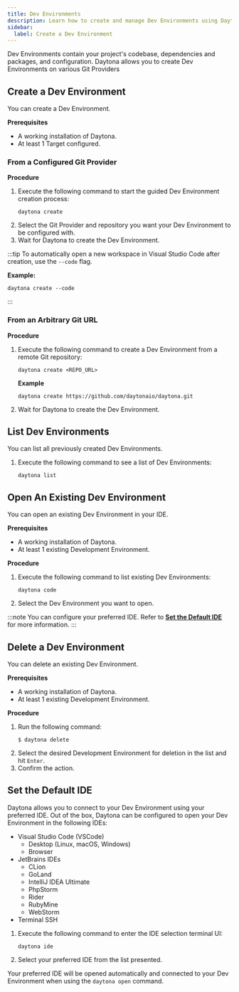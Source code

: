```yaml
---
title: Dev Environments
description: Learn how to create and manage Dev Environments using Daytona.
sidebar:
  label: Create a Dev Environment
---
```


Dev Environments contain your project's codebase, dependencies and packages, and configuration.
Daytona allows you to create Dev Environments on various Git Providers

## Create a Dev Environment
You can create a Dev Environment.

__Prerequisites__
*   A working installation of Daytona.
*   At least 1 Target configured.

### From a Configured Git Provider
__Procedure__
1.  Execute the following command to start the guided Dev Environment creation process:
    ```shell
    daytona create
    ```
2.  Select the Git Provider and repository you want your Dev Environment to be configured with.
3.  Wait for Daytona to create the Dev Environment.

:::tip
To automatically open a new workspace in Visual Studio Code after creation, use the `--code` flag.

__Example:__
```shell
daytona create --code
```
:::

### From an Arbitrary Git URL
__Procedure__
1.  Execute the following command to create a Dev Environment from a remote Git repository:
    ```shell
    daytona create <REPO_URL>
    ```

    __Example__
    ```shell
    daytona create https://github.com/daytonaio/daytona.git
    ```
2.  Wait for Daytona to create the Dev Environment.

## List Dev Environments
You can list all previously created Dev Environments.

1.  Execute the following command to see a list of Dev Environments:
    ```shell
    daytona list
    ```

## Open An Existing Dev Environment
You can open an existing Dev Environment in your IDE.

__Prerequisites__
*   A working installation of Daytona.
*   At least 1 existing Development Environment.

__Procedure__
1.  Execute the following command to list existing Dev Environments:
    ```shell
    daytona code
    ```
2.  Select the Dev Environment you want to open.

:::note
You can configure your preferred IDE.
Refer to __[Set the Default IDE](#set-the-default-ide)__ for more information.
:::

## Delete a Dev Environment
You can delete an existing Dev Environment.

__Prerequisites__
*   A working installation of Daytona.
*   At least 1 existing Development Environment.

__Procedure__
1.  Run the following command:
    ```shell
    $ daytona delete
    ```
2.  Select the desired Development Environment for deletion in the list and hit `Enter`.
3.  Confirm the action.

## Set the Default IDE
Daytona allows you to connect to your Dev Environment using your preferred IDE.
Out of the box, Daytona can be configured to open your Dev Environment in the following IDEs:

*   Visual Studio Code (VSCode)
    *   Desktop (Linux, macOS, Windows)
    *   Browser
*   JetBrains IDEs
    *   CLion
    *   GoLand
    *   IntelliJ IDEA Ultimate
    *   PhpStorm
    *   Rider
    *   RubyMine
    *   WebStorm
*   Terminal SSH

1.  Execute the following command to enter the IDE selection terminal UI:
    ```shell
    daytona ide
    ```
2.  Select your preferred IDE from the list presented.

Your preferred IDE will be opened automatically and connected to your Dev Environment when using the `daytona open` command.

